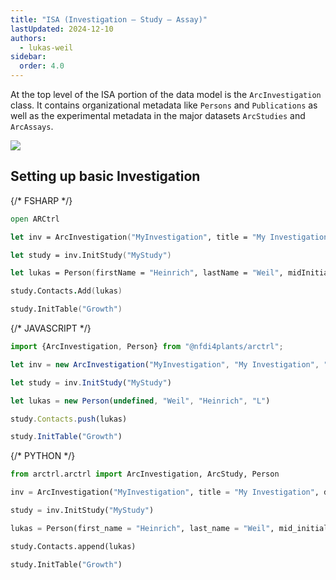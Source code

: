 ```yaml
---
title: "ISA (Investigation – Study – Assay)"
lastUpdated: 2024-12-10
authors:
  - lukas-weil
sidebar:
  order: 4.0  
---
```





At the top level of the ISA portion of the data model is the `ArcInvestigation` class. 
It contains organizational metadata like `Persons` and `Publications` as well as the experimental metadata in the major datasets `ArcStudies` and `ArcAssays`.

![](@images/arctrl/isa-datamodel.svg)

## Setting up basic Investigation

<Tabs syncKey="pl">

{/* FSHARP */}
<TabItem label="FSharp" icon='seti:'>
```fsharp
open ARCtrl

let inv = ArcInvestigation("MyInvestigation", title = "My Investigation", description = "My Investigation Description")

let study = inv.InitStudy("MyStudy")

let lukas = Person(firstName = "Heinrich", lastName = "Weil", midInitials = "L")

study.Contacts.Add(lukas)

study.InitTable("Growth")
```
</TabItem>



{/* JAVASCRIPT */}
<TabItem label="JavaScript" icon='seti:javascript'>
```js
import {ArcInvestigation, Person} from "@nfdi4plants/arctrl";

let inv = new ArcInvestigation("MyInvestigation", "My Investigation", "My Investigation Description")

let study = inv.InitStudy("MyStudy")

let lukas = new Person(undefined, "Weil", "Heinrich", "L")

study.Contacts.push(lukas)

study.InitTable("Growth")
```
</TabItem>


{/* PYTHON */}
<TabItem label="Python" icon='seti:python'>
```py
from arctrl.arctrl import ArcInvestigation, ArcStudy, Person

inv = ArcInvestigation("MyInvestigation", title = "My Investigation", description = "My Investigation Description")

study = inv.InitStudy("MyStudy")

lukas = Person(first_name = "Heinrich", last_name = "Weil", mid_initials = "L")

study.Contacts.append(lukas)

study.InitTable("Growth")
```

</TabItem>
</Tabs>